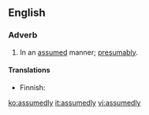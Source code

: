 ==English==

===Adverb===
{{en-adv}}

# {{a|Chiefly US}} In an [[assumed]] manner; [[presumably]].

====Translations====
{{trans-top|in an assumed manner}}
* Finnish: {{t+|fi|oletettavasti}}
{{trans-mid}}
{{trans-bottom}}

[[ko:assumedly]]
[[it:assumedly]]
[[vi:assumedly]]